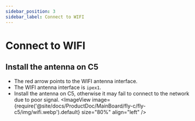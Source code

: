 ```yaml
---
sidebar_position: 3
sidebar_label: Connect to WIFI
---
```



# Connect to WIFI

## Install the antenna on C5

* The red arrow points to the WIFI antenna interface.
* The WIFI antenna interface is `ipex1`.
* Install the antenna on C5, otherwise it may fail to connect to the network due to poor signal.
<ImageView image={require('@site/docs/ProductDoc/MainBoard/fly-c/fly-c5/img/wifi.webp').default} size="80%" align="left" />  

<WIFI />
